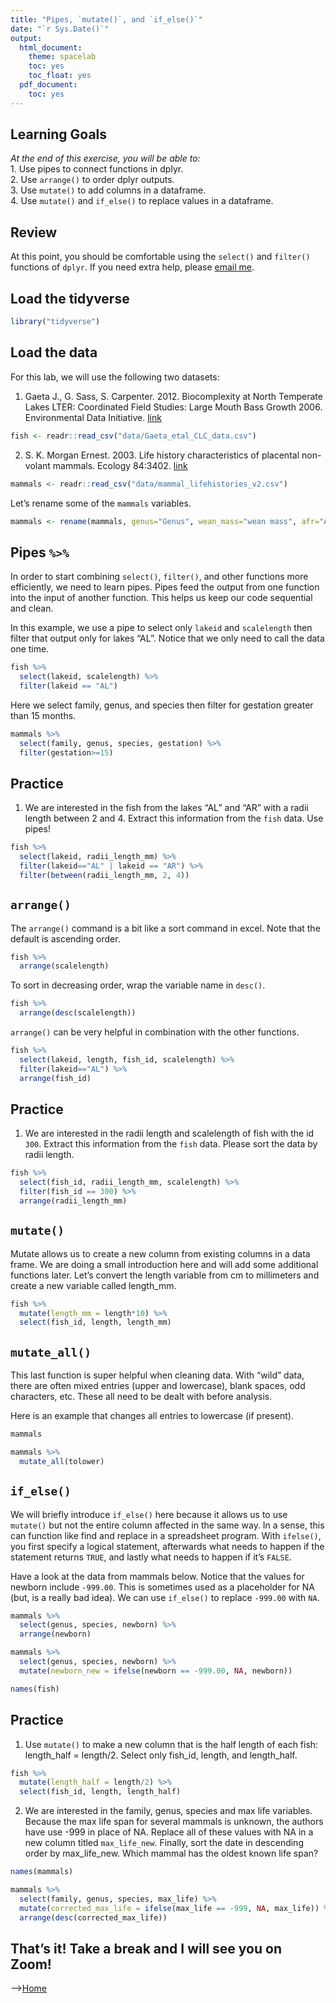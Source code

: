 ```yaml
---
title: "Pipes, `mutate()`, and `if_else()`"
date: "`r Sys.Date()`"
output:
  html_document:
    theme: spacelab
    toc: yes
    toc_float: yes
  pdf_document:
    toc: yes
---
```


## Learning Goals
*At the end of this exercise, you will be able to:*    
1. Use pipes to connect functions in dplyr.  
2. Use `arrange()` to order dplyr outputs.  
3. Use `mutate()` to add columns in a dataframe.  
4. Use `mutate()` and `if_else()` to replace values in a dataframe.  

## Review
At this point, you should be comfortable using the `select()` and `filter()` functions of `dplyr`. If you need extra help, please [email me](mailto: jmledford@ucdavis.edu).  

## Load the tidyverse
```r
library("tidyverse")
```

## Load the data
For this lab, we will use the following two datasets:  

1. Gaeta J., G. Sass, S. Carpenter. 2012. Biocomplexity at North Temperate Lakes LTER: Coordinated Field Studies: Large Mouth Bass Growth 2006. Environmental Data Initiative.   [link](https://portal.edirepository.org/nis/mapbrowse?scope=knb-lter-ntl&identifier=267)  
```r
fish <- readr::read_csv("data/Gaeta_etal_CLC_data.csv")
```

2. S. K. Morgan Ernest. 2003. Life history characteristics of placental non-volant mammals. Ecology 84:3402.   [link](http://esapubs.org/archive/ecol/E084/093/)  
```r
mammals <- readr::read_csv("data/mammal_lifehistories_v2.csv")
```

Let's rename some of the `mammals` variables.  
```r
mammals <- rename(mammals, genus="Genus", wean_mass="wean mass", afr="AFR",max_life= "max. life", litter_size="litter size", litters_per_year="litters/year")
```

## Pipes `%>%` 
In order to start combining `select()`, `filter()`, and other functions more efficiently, we need to learn pipes. Pipes feed the output from one function into the input of another function. This helps us keep our code sequential and clean.  

In this example, we use a pipe to select only `lakeid` and `scalelength` then filter that output only for lakes "AL". Notice that we only need to call the data one time.
```r
fish %>%
  select(lakeid, scalelength) %>%
  filter(lakeid == "AL")
```

Here we select family, genus, and species then filter for gestation greater than 15 months.
```r
mammals %>% 
  select(family, genus, species, gestation) %>% 
  filter(gestation>=15)
```

## Practice
1. We are interested in the fish from the lakes "AL" and "AR" with a radii length between 2 and 4. Extract this information from the `fish` data. Use pipes!  
```r
fish %>%
  select(lakeid, radii_length_mm) %>%
  filter(lakeid=="AL" | lakeid == "AR") %>%
  filter(between(radii_length_mm, 2, 4))
```

## `arrange()`
The `arrange()` command is a bit like a sort command in excel. Note that the default is ascending order.  
```r
fish %>% 
  arrange(scalelength)
```

To sort in decreasing order, wrap the variable name in `desc()`.
```r
fish %>% 
  arrange(desc(scalelength))
```

`arrange()` can be very helpful in combination with the other functions.
```r
fish %>% 
  select(lakeid, length, fish_id, scalelength) %>% 
  filter(lakeid=="AL") %>% 
  arrange(fish_id)
```

## Practice
1. We are interested in the radii length and scalelength of fish with the id `300`. Extract this information from the `fish` data. Please sort the data by radii length.
```r
fish %>%
  select(fish_id, radii_length_mm, scalelength) %>%
  filter(fish_id == 300) %>%
  arrange(radii_length_mm)
```

## `mutate()`  
Mutate allows us to create a new column from existing columns in a data frame. We are doing a small introduction here and will add some additional functions later. Let's convert the length variable from cm to millimeters and create a new variable called length_mm.  
```r
fish %>% 
  mutate(length_mm = length*10) %>% 
  select(fish_id, length, length_mm)
```

## `mutate_all()`
This last function is super helpful when cleaning data. With "wild" data, there are often mixed entries (upper and lowercase), blank spaces, odd characters, etc. These all need to be dealt with before analysis.  

Here is an example that changes all entries to lowercase (if present).  
```r
mammals
```

```r
mammals %>%
  mutate_all(tolower)
```

## `if_else()`
We will briefly introduce `if_else()` here because it allows us to use `mutate()` but not the entire column affected in the same way. In a sense, this can function like find and replace in a spreadsheet program. With `ifelse()`, you first specify a logical statement, afterwards what needs to happen if the statement returns `TRUE`, and lastly what needs to happen if it's  `FALSE`.  

Have a look at the data from mammals below. Notice that the values for newborn include `-999.00`. This is sometimes used as a placeholder for NA (but, is a really bad idea). We can use `if_else()` to replace `-999.00` with `NA`.  
```r
mammals %>% 
  select(genus, species, newborn) %>% 
  arrange(newborn)
```

```r
mammals %>% 
  select(genus, species, newborn) %>%
  mutate(newborn_new = ifelse(newborn == -999.00, NA, newborn))

```
```r
names(fish)
```

## Practice
1. Use `mutate()` to make a new column that is the half length of each fish: length_half = length/2. Select only fish_id, length, and length_half.
```r
fish %>%
  mutate(length_half = length/2) %>%
  select(fish_id, length, length_half)


```

2. We are interested in the family, genus, species and max life variables. Because the max life span for several mammals is unknown, the authors have use -999 in place of NA. Replace all of these values with NA in a new column titled `max_life_new`. Finally, sort the date in descending order by max_life_new. Which mammal has the oldest known life span?
```r
names(mammals)
```

```r
mammals %>%
  select(family, genus, species, max_life) %>%
  mutate(corrected_max_life = ifelse(max_life == -999, NA, max_life)) %>%
  arrange(desc(corrected_max_life))
```

## That's it! Take a break and I will see you on Zoom!  

-->[Home](https://jmledford3115.github.io/datascibiol/)  